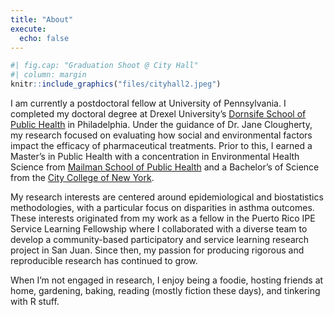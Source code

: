 ```yaml
---
title: "About"
execute: 
  echo: false
---
```


```r
#| fig.cap: "Graduation Shoot @ City Hall"
#| column: margin
knitr::include_graphics("files/cityhall2.jpeg")
```

I am currently a postdoctoral fellow at University of Pennsylvania. I completed my doctoral degree at Drexel University's [Dornsife School of Public Health](https://drexel.edu/dornsife/academics/departments/environmental-occupational-health/eoh-student-profiles/) in Philadelphia. Under the guidance of Dr. Jane Clougherty, my research focused on evaluating how social and environmental factors impact the efficacy of pharmaceutical treatments. Prior to this, I earned a Master's in Public Health with a concentration in Environmental Health Science from [Mailman School of Public Health](https://www.publichealth.columbia.edu/academics/departments/environmental-health-sciences-ehs) and a Bachelor's of Science from the [City College of New York](https://www.ccny.cuny.edu/).

My research interests are centered around epidemiological and biostatistics methodologies, with a particular focus on disparities in asthma outcomes. These interests originated from my work as a fellow in the Puerto Rico IPE Service Learning Fellowship where I collaborated with a diverse team to develop a community-based participatory and service learning research project in San Juan. Since then, my passion for producing rigorous and reproducible research has continued to grow.

When I'm not engaged in research, I enjoy being a foodie, hosting friends at home, gardening, baking, reading (mostly fiction these days), and tinkering with R stuff.
